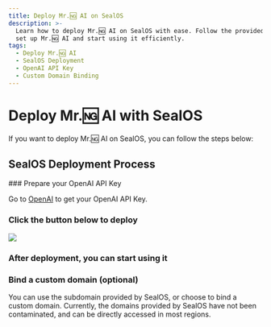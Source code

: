 ```yaml
---
title: Deploy Mr.🆖 AI on SealOS
description: >-
  Learn how to deploy Mr.🆖 AI on SealOS with ease. Follow the provided steps to
  set up Mr.🆖 AI and start using it efficiently.
tags:
  - Deploy Mr.🆖 AI
  - SealOS Deployment
  - OpenAI API Key
  - Custom Domain Binding
---
```


# Deploy Mr.🆖 AI with SealOS

If you want to deploy Mr.🆖 AI on SealOS, you can follow the steps below:

## SealOS Deployment Process

<Steps>
  ### Prepare your OpenAI API Key

  Go to [OpenAI](https://platform.openai.com/account/api-keys) to get your OpenAI API Key.

  ### Click the button below to deploy

  [![][deploy-button-image]][deploy-link]

  ### After deployment, you can start using it

  ### Bind a custom domain (optional)

  You can use the subdomain provided by SealOS, or choose to bind a custom domain. Currently, the domains provided by SealOS have not been contaminated, and can be directly accessed in most regions.
</Steps>

[deploy-button-image]: https://raw.githubusercontent.com/labring-actions/templates/main/Deploy-on-Sealos.svg
[deploy-link]: https://cloud.sealos.io/?openapp=system-template%3FtemplateName%3Dlobe-chat
